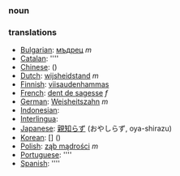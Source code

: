 ===noun===

===translations===

*[[Bulgarian]]: [[мъдрец]] ''m''
*[[Catalan]]: [[]] ''''
*[[Chinese]]: [[]] ()
*[[Dutch]]: [[wijsheidstand]] ''m''
*[[Finnish]]: [[viisaudenhammas]]
*[[French]]: [[dent de sagesse]] ''f''
*[[German]]: [[Weisheitszahn]] ''m''
*[[Indonesian]]: [[]]
*[[Interlingua]]: [[]]
*[[Japanese]]: [[親知らず]] (おやしらず, oya-shirazu)
*[[Korean]]: [[]] [] ()
*[[Polish]]: [[ząb mądrości]] ''m''
*[[Portuguese]]: [[]] ''''
*[[Spanish]]: [[]] ''''
